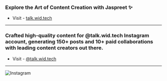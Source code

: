 
### Explore the Art of Content Creation with Jaspreet ✨

- Visit - [talk.wid.tech](https://talk-widtech.web.app/)


---


### Crafted high-quality content for @talk.wid.tech Instagram account, generating 150+ posts and 10+ paid collaborations with leading content creators out there.

- Visit - [@talk.wid.tech](https://www.instagram.com/talk.wid.tech/)

---

![Instagram](https://images2.imgbox.com/8d/db/J8ulHEsV_o.png)